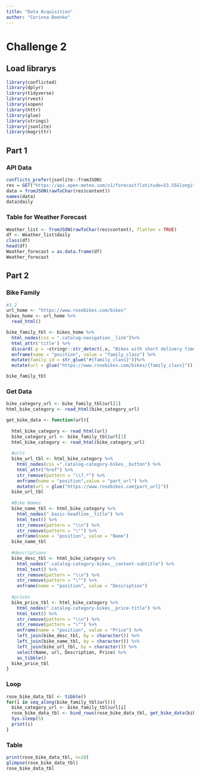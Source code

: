 ```yaml
---
title: "Data Acquisition"
author: "Corinna Boenke"
---
```


# Challenge 2

## Load librarys
```r
library(conflicted)
library(dplyr)
library(tidyverse) 
library(rvest)    
library(xopen) 
library(httr)
library(glue)      
library(stringi)
library(jsonlite)
library(magrittr)


```
## Part 1

### API Data
```r
conflicts_prefer(jsonlite::fromJSON)
res = GET("https://api.open-meteo.com/v1/forecast?latitude=53.55&longitude=9.99&daily=temperature_2m_max,temperature_2m_min,uv_index_max,precipitation_sum&timezone=auto")
data = fromJSON(rawToChar(res$content))
names(data)
data$daily
```
### Table for Weather Forecast
```r

Weather_list <- fromJSON(rawToChar(res$content), flatten = TRUE)
df <- Weather_list$daily
class(df)
head(df)
Weather_forecast = as.data.frame(df)
Weather_forecast


```
## Part 2

### Bike Family

```r
#3.2
url_home <- "https://www.rosebikes.com/bikes"
bikes_home <- url_home %>%
  read_html()

bike_family_tbl <- bikes_home %>%
  html_nodes(css = ".catalog-navigation__link")%>%
  html_attr('title') %>%
  discard(.p = ~stringr::str_detect(.x, "Bikes with short delivery times"))%>%
  enframe(name = "position", value = "family_class") %>%
  mutate(family_id = str_glue("#{family_class}"))%>%
  mutate(url = glue("https://www.rosebikes.com/bikes/{family_class}"))

bike_family_tbl
```

### Get Data
```r
bike_category_url <- bike_family_tbl$url[1]
html_bike_category <- read_html(bike_category_url)

get_bike_data <- function(url){
 
  html_bike_category <- read_html(url)
  bike_category_url <- bike_family_tbl$url[1]
  html_bike_category <- read_html(bike_category_url)
 
  #urls
  bike_url_tbl <- html_bike_category %>%
    html_nodes(css =".catalog-category-bikes__button") %>%
    html_attr("href") %>%
    str_remove(pattern = "\\?.*") %>%
    enframe(name = "position",value = "part_url") %>%
    mutate(url = glue("https://www.rosebikes.com{part_url}"))
  bike_url_tbl
 
  #Bike Names
  bike_name_tbl <- html_bike_category %>%
    html_nodes(".basic-headline__title") %>%
    html_text() %>%
    str_remove(pattern = "\\n") %>%
    str_remove(pattern = "\"") %>%
    enframe(name = "position", value = "Name")
  bike_name_tbl
 
  #descriptions
  bike_desc_tbl <- html_bike_category %>%
    html_nodes(".catalog-category-bikes__content-subtitle") %>%
    html_text() %>%
    str_remove(pattern = "\\n") %>%
    str_remove(pattern = "\"") %>%
    enframe(name = "position", value = "Description")
 
  #prices
  bike_price_tbl <- html_bike_category %>%
    html_nodes(".catalog-category-bikes__price-title") %>%
    html_text() %>%
    str_remove(pattern = "\\n") %>%
    str_remove(pattern = "\"") %>%
    enframe(name = "position", value = "Price") %>%
    left_join(bike_desc_tbl, by = character()) %>%
    left_join(bike_name_tbl, by = character()) %>%
    left_join(bike_url_tbl, by = character()) %>%
    select(Name, url, Description, Price) %>%
    as_tibble()
  bike_price_tbl
}
```
### Loop
```r
rose_bike_data_tbl <- tibble()
for(i in seq_along(bike_family_tbl$url)){
  bike_category_url <- bike_family_tbl$url[i]
  rose_bike_data_tbl <- bind_rows(rose_bike_data_tbl, get_bike_data(bike_category_url))
  Sys.sleep(5)
  print(i)
}
```
### Table
```r
print(rose_bike_data_tbl, n=20)
glimpse(rose_bike_data_tbl)
rose_bike_data_tbl


```     
      



